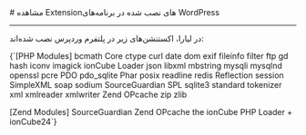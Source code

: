 
<Layout>
# مشاهده Extension‌های نصب شده در برنامه‌های WordPress
<hr className="mb-2" />

در لیارا، اکستنشن‌های زیر در پلتفرم وردپرس نصب شده‌اند:
<div className='h-2' />
<div dir='ltr'>
    <Highlight className="config">
        {`[PHP Modules]
bcmath
Core
ctype
curl
date
dom
exif
fileinfo
filter
ftp
gd
hash
iconv
imagick
ionCube Loader
json
libxml
mbstring
mysqli
mysqlnd
openssl
pcre
PDO
pdo_sqlite
Phar
posix
readline
redis
Reflection
session
SimpleXML
soap
sodium
SourceGuardian
SPL
sqlite3
standard
tokenizer
xml
xmlreader
xmlwriter
Zend OPcache
zip
zlib

[Zend Modules]
SourceGuardian
Zend OPcache
the ionCube PHP Loader + ionCube24`}        
    </Highlight>
</div>

</Layout>
